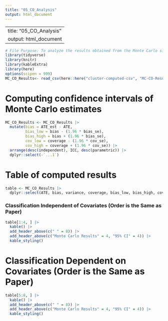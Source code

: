 ```yaml
---
title: "05_CO_Analysis"
output: html_document
---
```


---
title: "05_CO_Analysis"
output: html_document
---

```r
# File Purpose: To analyze the results obtained from the Monte Carlo simulation conducted in 01_Randomized_Cluster_Simulation.R
library(tidyverse)
library(knitr)
library(kableExtra)
library(here)
options(scipen = 999)
MC_CO_Results<- read_csv(here::here("cluster-computed-csv", "MC-CO-Results.csv"))
```

# Computing confidence intervals of Monte Carlo estimates

```r
MC_CO_Results <- MC_CO_Results |>
  mutate(bias = ATE_est - ATE,
         bias_low = bias - (1.96 * bias_se),
         bias_high = bias + (1.96 * bias_se),
         cov_low = coverage - (1.96 * cov_se),
         cov_high = coverage + (1.96 * cov_se)) |> 
  arrange(desc(independent), ICC, desc(parametric)) |>
  dplyr::select(-`...1`)
```

# Table of computed results

```r
table <- MC_CO_Results |>
  dplyr::select(ATE, bias, variance, coverage, bias_low, bias_high, cov_low, cov_high) 
```

### Classification Independent of Covariates (Order is the Same as Paper)

```r
table[1:4, ] |>
  kable() |>
  add_header_above(c(" " = 8)) |>
  add_header_above(c("Monte Carlo Results" = 4, "95% CI" = 4)) |>
  kable_styling()
```

# Classification Dependent on Covariates (Order is the Same as Paper)

```r
table[5:8, ] |>
  kable() |>
  add_header_above(c(" " = 8)) |>
  add_header_above(c("Monte Carlo Results" = 4, "95% CI" = 4)) |>
  kable_styling()
```